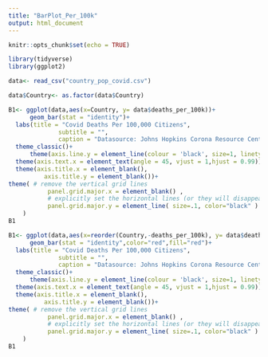 ```yaml
---
title: "BarPlot_Per_100k"
output: html_document
---
```


```r
knitr::opts_chunk$set(echo = TRUE)
```

```r
library(tidyverse)
library(ggplot2)
```


```r
data<- read_csv("country_pop_covid.csv")
```

```r
data$Country<- as.factor(data$Country)
```

```r
B1<- ggplot(data,aes(x=Country, y= data$deaths_per_100k))+
      geom_bar(stat = "identity")+
  labs(title = "Covid Deaths Per 100,000 Citizens",
              subtitle = "",
              caption = "Datasource: Johns Hopkins Corona Resource Center")+
  theme_classic()+
      theme(axis.line.y = element_line(colour = 'black', size=1, linetype='solid'))+
  theme(axis.text.x = element_text(angle = 45, vjust = 1,hjust = 0.99))+
  theme(axis.title.x = element_blank(),
          axis.title.y = element_blank())+
theme( # remove the vertical grid lines
           panel.grid.major.x = element_blank() ,
           # explicitly set the horizontal lines (or they will disappear too)
           panel.grid.major.y = element_line( size=.1, color="black" ) 
    )
B1
```

```r
B1<- ggplot(data,aes(x=reorder(Country,-deaths_per_100k), y= data$deaths_per_100k))+
      geom_bar(stat = "identity",color="red",fill="red")+
  labs(title = "Covid Deaths Per 100,000 Citizens",
              subtitle = "",
              caption = "Datasource: Johns Hopkins Corona Resource Center")+
  theme_classic()+
      theme(axis.line.y = element_line(colour = 'black', size=1, linetype='solid'))+
  theme(axis.text.x = element_text(angle = 45, vjust = 1,hjust = 0.99))+
  theme(axis.title.x = element_blank(),
          axis.title.y = element_blank())+
theme( # remove the vertical grid lines
           panel.grid.major.x = element_blank() ,
           # explicitly set the horizontal lines (or they will disappear too)
           panel.grid.major.y = element_line( size=.1, color="black" ) 
    )
B1
```

